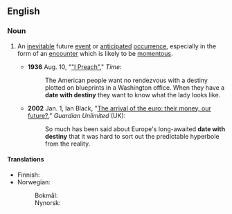 ==English==

===Noun===
{{en-noun|dates with destiny}}

# {{lb|en|idiomatic}} An [[inevitable]] future [[event]] or [[anticipate]]d [[occurrence]], especially in the form of an [[encounter]] which is likely to be [[momentous]].
#* '''1936''' Aug. 10, "[http://www.time.com/time/magazine/article/0,9171,762277,00.html "I Preach"]," ''Time'':
#*: The American people want no rendezvous with a destiny plotted on blueprints in a Washington office. When they have a '''date with destiny''' they want to know what the lady looks like.
#* '''2002''' Jan. 1, Ian Black, "[http://www.guardian.co.uk/euro/story/0,11306,626460,00.html The arrival of the euro: their money, our future?]," ''Guardian Unlimited'' (UK):
#*: So much has been said about Europe's long-awaited '''date with destiny''' that it was hard to sort out the predictable hyperbole from the reality.

====Translations====
{{trans-top|inevitable or anticipated event}}
* Finnish: {{t|fi|kohtalonhetki}}
* Norwegian:
*: Bokmål: {{t|nb|skjebnemøte|n}}
*: Nynorsk: {{t|nn|skjebnemøte|n}}
{{trans-mid}}
{{trans-bottom}}